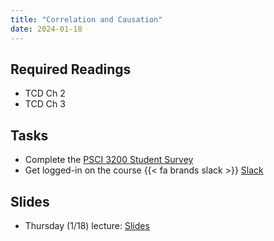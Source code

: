 ```yaml
---
title: "Correlation and Causation"
date: 2024-01-18
---
```



## Required Readings

- TCD Ch 2
- TCD Ch 3

## Tasks

- Complete the [PSCI 3200 Student Survey](https://upenn.co1.qualtrics.com/jfe/form/SV_0Cg0okE1EBZraXc)
- Get logged-in on the course {{< fa brands slack >}} [Slack](%7B%7B%3C%20var%20course.slack%20%3E%7D%7D)

## Slides

- Thursday (1/18) lecture: [Slides](/slides/02-causal.html)





